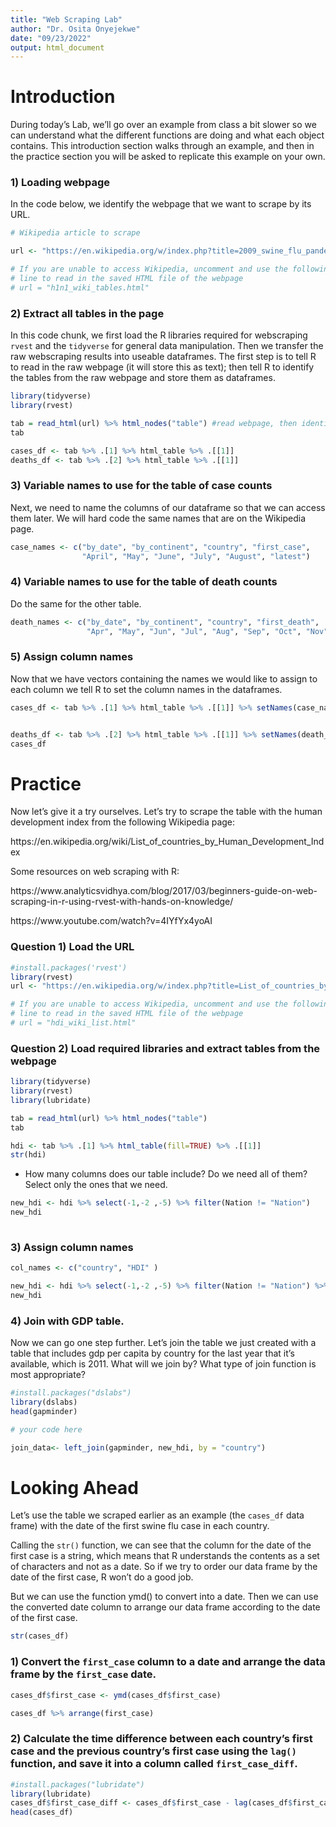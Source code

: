 ---
title: "Web Scraping Lab"
author: "Dr. Osita Onyejekwe"
date: "09/23/2022"
output: html_document
---

# Introduction

During today's Lab, we'll go over an example from class a bit slower so we can understand what the different functions are doing and what each object contains. This introduction section walks through an example, and then in the practice section you will be asked to replicate this example on your own.

### 1) Loading webpage

In the code below, we identify the webpage that we want to scrape by its URL. 
```{r}
# Wikipedia article to scrape

url <- "https://en.wikipedia.org/w/index.php?title=2009_swine_flu_pandemic_tables&oldid=950511922"

# If you are unable to access Wikipedia, uncomment and use the following
# line to read in the saved HTML file of the webpage
# url = "h1n1_wiki_tables.html"

```


### 2) Extract all tables in the page

In this code chunk, we first load the R libraries required for webscraping ```rvest``` and the ```tidyverse``` for general data manipulation. Then we transfer the raw webscraping results into useable dataframes. The first step is to tell R to read in the raw webpage (it will store this as text); then tell R to identify the tables from the raw webpage and store them as dataframes. 

```{r, message = FALSE , warning=FALSE}
library(tidyverse)
library(rvest)

tab = read_html(url) %>% html_nodes("table") #read webpage, then identify tables 
tab

cases_df <- tab %>% .[1] %>% html_table %>% .[[1]]
deaths_df <- tab %>% .[2] %>% html_table %>% .[[1]]


```

### 3) Variable names to use for the table of case counts

Next, we need to name the columns of our dataframe so that we can access them later. We will hard code the same names that are on the Wikipedia page. 

```{r}
case_names <- c("by_date", "by_continent", "country", "first_case",
                "April", "May", "June", "July", "August", "latest")

```

### 4) Variable names to use for the table of death counts

Do the same for the other table.

```{r}
death_names <- c("by_date", "by_continent", "country", "first_death",
                 "Apr", "May", "Jun", "Jul", "Aug", "Sep", "Oct", "Nov", "Dec")

```

### 5) Assign column names

Now that we have vectors containing the names we would like to assign to each column we tell R to set the column names in the dataframes.

```{r}

cases_df <- tab %>% .[1] %>% html_table %>% .[[1]] %>% setNames(case_names)


deaths_df <- tab %>% .[2] %>% html_table %>% .[[1]] %>% setNames(death_names)
cases_df
```

# Practice

Now let's give it a try ourselves. Let's try to scrape the table with the human development index from the following Wikipedia page:

https://en.wikipedia.org/wiki/List_of_countries_by_Human_Development_Index

Some resources on web scraping with R:

https://www.analyticsvidhya.com/blog/2017/03/beginners-guide-on-web-scraping-in-r-using-rvest-with-hands-on-knowledge/

https://www.youtube.com/watch?v=4IYfYx4yoAI


### Question 1) Load the URL

```{r}
#install.packages('rvest')
library(rvest)
url <- "https://en.wikipedia.org/w/index.php?title=List_of_countries_by_Human_Development_Index&oldid=1043741772"

# If you are unable to access Wikipedia, uncomment and use the following
# line to read in the saved HTML file of the webpage
# url = "hdi_wiki_list.html"

```

### Question 2) Load required libraries and extract tables from the webpage

```{r }
library(tidyverse)
library(rvest)
library(lubridate)

tab = read_html(url) %>% html_nodes("table")
tab
```


```{r }
hdi <- tab %>% .[1] %>% html_table(fill=TRUE) %>% .[[1]]
str(hdi)
```

* How many columns does our table include? Do we need all of them? Select only the ones that we need.

```{r }
new_hdi <- hdi %>% select(-1,-2 ,-5) %>% filter(Nation != "Nation") 
new_hdi
            

```

### 3) Assign column names

```{r }
col_names <- c("country", "HDI" )

new_hdi <- hdi %>% select(-1,-2 ,-5) %>% filter(Nation != "Nation") %>% setNames(col_names)
new_hdi
```

### 4) Join with GDP table.

Now we can go one step further. Let's join the table we just created with a table that includes gdp per capita by country for the last year that it's available, which is 2011. What will we join by? What type of join function is most appropriate?

```{r}
#install.packages("dslabs")
library(dslabs)
head(gapminder)

# your code here

join_data<- left_join(gapminder, new_hdi, by = "country")
```


# Looking Ahead

Let's use the table we scraped earlier as an example (the `cases_df` data frame) with the date of the first swine flu case in each country.


Calling the `str()` function, we can see that the column for the date of the first case is a string, which means that R understands the contents as a set of characters and not as a date. So if we try to order our data frame by the date of the first case, R won't do a good job.

But we can use the function ymd() to convert into a date. Then we can use the converted date column to arrange our data frame according to the date of the first case.


```{r}
str(cases_df)

```


### 1) Convert the `first_case` column to a date and arrange the data frame by the `first_case` date.

```{r}

cases_df$first_case <- ymd(cases_df$first_case)

cases_df %>% arrange(first_case)


```

### 2) Calculate the time difference between each country's first case and the previous country's first case using the `lag()` function, and save it into a column called `first_case_diff`.

```{r, message= FALSE, warning= FALSE}
#install.packages("lubridate")
library(lubridate)
cases_df$first_case_diff <- cases_df$first_case - lag(cases_df$first_case) 
head(cases_df)


```






